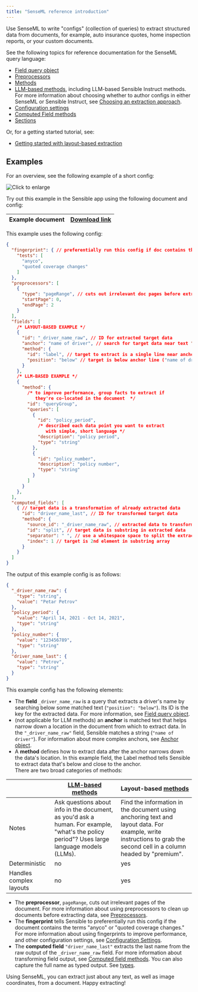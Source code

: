 ```yaml
---
title: "SenseML reference introduction"
---
```


Use SenseML to write "configs" (collection of queries) to extract structured data from documents, for example, auto insurance quotes, home inspection reports, or your custom documents.

See the following topics for reference documentation for the SenseML query language:

* [Field query object](/senseml-reference/field-query-object/index)
* [Preprocessors](/senseml-reference/preprocessors/index)
* [Methods](/senseml-reference/methods/index)
* [LLM-based methods](/senseml-reference/llm-based-methods/index), including LLM-based Sensible Instruct methods. For more information about choosing whether to author configs in either SenseML or Sensible Instruct, see [Choosing an extraction approach](/welcome/author).
* [Configuration settings](/senseml-reference/config-settings/index)
* [Computed Field methods](/senseml-reference/computed-field-methods/index)
* [Sections](/senseml-reference/sections/index)

Or, for a getting started tutorial, see:

* [Getting started with layout-based extraction](/welcome/getting-started-ai)

## Examples

For an overview, see the following example of a short config:

![Click to enlarge](/images/senseml_intro.png)

Try out this example in the Sensible app using the following document and config:

| Example document | [Download link](https://raw.githubusercontent.com/sensible-hq/sensible-docs/main/readme-sync/assets/v0/pdfs/split.pdf) |
| ---------------- | ---------------------------------------------------------------------------------------------------------------------- |

This example uses the following config:


```json JSON 
{
  "fingerprint": { // preferentially run this config if doc contains the test strings
    "tests": [
      "anyco",
      "quoted coverage changes"
    ]
  },
  "preprocessors": [
    {
      "type": "pageRange", // cuts out irrelevant doc pages before extraction
      "startPage": 0,
      "endPage": 2
    }
  ],
  "fields": [
    /* LAYOUT-BASED EXAMPLE */
    {
      "id": "_driver_name_raw", // ID for extracted target data
      "anchor": "name of driver", // search for target data near text "name of driver" in doc
      "method": {
        "id": "label", // target to extract is a single line near anchor line
        "position": "below" // target is below anchor line ("name of driver")
      }
    },
    /* LLM-BASED EXAMPLE */
    {
      "method": {
        /* to improve performance, group facts to extract if 
           they're co-located in the document  */
        "id": "queryGroup",
        "queries": [
          {
            "id": "policy_period",
            /* described each data point you want to extract
               with simple, short language */
            "description": "policy period",
            "type": "string"
          },
          {
            "id": "policy_number",
            "description": "policy number",
            "type": "string"
          }
        ]
      }
    },
  ],
  "computed_fields": [
    { // target data is a transformation of already extracted data
      "id": "driver_name_last", // ID for transformed target data
      "method": {
        "source_id": "_driver_name_raw", // extracted data to transform
        "id": "split", // target data is substring in extracted data
        "separator": " ", // use a whitespace space to split the extracted data into substring array
        "index": 1 // target is 2nd element in substring array
      }
    }
  ]
}
```
The output of this example config is as follows:


```JSON JSON 
{
  "_driver_name_raw": {
    "type": "string",
    "value": "Petar Petrov"
  },
  "policy_period": {
    "value": "April 14, 2021 - Oct 14, 2021",
    "type": "string"
  },
  "policy_number": {
    "value": "123456789",
    "type": "string"
  },
  "driver_name_last": {
    "value": "Petrov",
    "type": "string"
  }
}
```
This example config has the following elements:

* The **field** `_driver_name_raw` is a query that extracts a driver's name by searching below some matched text (`"position": "below"`). Its ID is the key for the extracted data. For more information, see [Field query object](/senseml-reference/field-query-object/index).
* (not applicable for LLM methods) an **anchor** is matched text that helps narrow down a location in the document from which to extract data. In the `"_driver_name_raw"` field, Sensible matches a string (`"name of driver"`). For information about more complex anchors, see [Anchor object](/senseml-reference/field-query-object/anchor).
* A **method** defines how to extract data after the anchor narrows down the data's location. In this example field, the Label method tells Sensible to extract data that's below and close to the anchor.  
There are two broad categories of methods:  

|                                              | [LLM-based methods](/senseml-reference/llm-based-methods/index)                                                                                                |  Layout-based [methods](/senseml-reference/methods/index)                                                                                                                              |  
| -------------------------------------------- | ------------------------------------------------------------------------------------------------------------------------------------------- | ------------------------------------------------------------------------------------------------------------------------------------------------------------------- |  
| Notes                                        | Ask questions about info in the document, as you'd ask a human. For example, "what's the policy period"? Uses large language models (LLMs). | Find the information in the document using anchoring text and layout data. For example, write instructions to grab the second cell in a column headed by "premium". |  
| Deterministic                                | no                                                                                                                                          | yes                                                                                                                                                                 |  
| Handles complex layouts                      | no                                                                                                                                          | yes                                                                                                                                                                 |

* The **preprocessor**, `pageRange`, cuts out irrelevant pages of the document. For more information about using preprocessors to clean up documents before extracting data, see [Preprocessors](/senseml-reference/preprocessors/index).
* The **fingerprint** tells Sensible to preferentially run this config if the document contains the terms "anyco" or "quoted coverage changes." For more information about using fingerprints to improve performance, and other configuration settings, see [Configuration Settings](/senseml-reference/config-settings/index).
* The **computed field** `"driver_name_last"` extracts the last name from the raw output of the `_driver_name_raw` field. For more information about transforming field output, see [Computed field methods](/senseml-reference/computed-field-methods/index). You can also capture the full name as typed output. See [types](/senseml-reference/field-query-object/types).

Using SenseML, you can extract just about any text, as well as image coordinates, from a document. Happy extracting!
